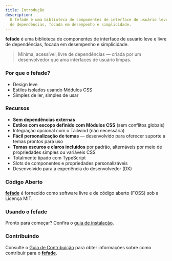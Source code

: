 ```yaml
---
title: Introdução
description:
  O fefade é uma biblioteca de componentes de interface de usuário leve e livre
  de dependências, focada em desempenho e simplicidade.
---
```


**fefade** é uma biblioteca de componentes de interface de usuário leve e livre
de dependências, focada em desempenho e simplicidade.

> Mínima, acessível, livre de dependências — criada por um desenvolvedor que ama
> interfaces de usuário limpas.

### Por que o fefade?

- Design leve
- Estilos isolados usando Módulos CSS
- Simples de ler, simples de usar

### Recursos

- **Sem dependências externas**
- **Estilos com escopo definido com Módulos CSS** (sem conflitos globais)
- Integração opcional com o Tailwind (não necessária)
- **Fácil personalização de temas** — desenvolvido para oferecer suporte a temas
  prontos para uso
- **Temas escuros e claros incluídos** por padrão, alternáveis ​​por meio de
  propriedades simples ou variáveis ​​CSS
- Totalmente tipado com TypeScript
- Slots de componentes e propriedades personalizáveis
- Desenvolvido para a experiência do desenvolvedor (DX)

### Código Aberto

[**fefade**](https://github.com/dxdns/fefade) é fornecido como software livre e
de código aberto (FOSS) sob a Licença MIT.

### Usando o fefade

Pronto para começar? Confira o [guia de instalação](/installation).

### Contribuindo

Consulte o
[Guia de Contribuição](https://github.com/dxdns/fefade/blob/main/CONTRIBUTING.md)
para obter informações sobre como contribuir para o
[**fefade**](https://github.com/dxdns/fefade).
